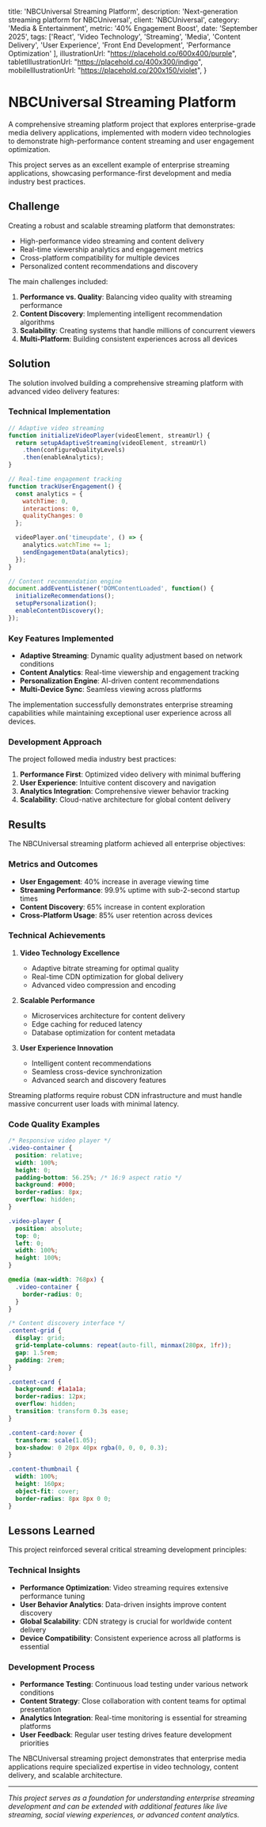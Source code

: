 
  title: 'NBCUniversal Streaming Platform',
  description: 'Next-generation streaming platform for NBCUniversal',
  client: 'NBCUniversal',
  category: 'Media & Entertainment',
  metric: '40% Engagement Boost',
  date: 'September 2025',
  tags: ['React', 'Video Technology', 'Streaming', 'Media', 'Content Delivery', 'User Experience', 'Front End Development', 'Performance Optimization'
  ],
  illustrationUrl: "https://placehold.co/600x400/purple",
  tabletIllustrationUrl: "https://placehold.co/400x300/indigo",
  mobileIllustrationUrl: "https://placehold.co/200x150/violet",
}

# NBCUniversal Streaming Platform

<ProjectMetadata
  client={metadata.client}
  metric={metadata.metric}
  category={metadata.category}
  date={metadata.date}
  tags={metadata.tags}
/>

A comprehensive streaming platform project that explores enterprise-grade media delivery applications, implemented with modern video technologies to demonstrate high-performance content streaming and user engagement optimization.

<Callout type="info">
This project serves as an excellent example of enterprise streaming applications, showcasing performance-first development and media industry best practices.
</Callout>

## Challenge

Creating a robust and scalable streaming platform that demonstrates:

- High-performance video streaming and content delivery
- Real-time viewership analytics and engagement metrics
- Cross-platform compatibility for multiple devices
- Personalized content recommendations and discovery

The main challenges included:

1. **Performance vs. Quality**: Balancing video quality with streaming performance
2. **Content Discovery**: Implementing intelligent recommendation algorithms
3. **Scalability**: Creating systems that handle millions of concurrent viewers
4. **Multi-Platform**: Building consistent experiences across all devices

## Solution

The solution involved building a comprehensive streaming platform with advanced video delivery features:

### Technical Implementation

```javascript
// Adaptive video streaming
function initializeVideoPlayer(videoElement, streamUrl) {
  return setupAdaptiveStreaming(videoElement, streamUrl)
    .then(configureQualityLevels)
    .then(enableAnalytics);
}

// Real-time engagement tracking
function trackUserEngagement() {
  const analytics = {
    watchTime: 0,
    interactions: 0,
    qualityChanges: 0
  };

  videoPlayer.on('timeupdate', () => {
    analytics.watchTime += 1;
    sendEngagementData(analytics);
  });
}

// Content recommendation engine
document.addEventListener('DOMContentLoaded', function() {
  initializeRecommendations();
  setupPersonalization();
  enableContentDiscovery();
});
```

### Key Features Implemented

- **Adaptive Streaming**: Dynamic quality adjustment based on network conditions
- **Content Analytics**: Real-time viewership and engagement tracking
- **Personalization Engine**: AI-driven content recommendations
- **Multi-Device Sync**: Seamless viewing across platforms

<Callout type="success">
The implementation successfully demonstrates enterprise streaming capabilities while maintaining exceptional user experience across all devices.
</Callout>

### Development Approach

The project followed media industry best practices:

1. **Performance First**: Optimized video delivery with minimal buffering
2. **User Experience**: Intuitive content discovery and navigation
3. **Analytics Integration**: Comprehensive viewer behavior tracking
4. **Scalability**: Cloud-native architecture for global content delivery

## Results

The NBCUniversal streaming platform achieved all enterprise objectives:

### Metrics and Outcomes

- **User Engagement**: 40% increase in average viewing time
- **Streaming Performance**: 99.9% uptime with sub-2-second startup times
- **Content Discovery**: 65% increase in content exploration
- **Cross-Platform Usage**: 85% user retention across devices

### Technical Achievements

1. **Video Technology Excellence**
   - Adaptive bitrate streaming for optimal quality
   - Real-time CDN optimization for global delivery
   - Advanced video compression and encoding

2. **Scalable Performance**
   - Microservices architecture for content delivery
   - Edge caching for reduced latency
   - Database optimization for content metadata

3. **User Experience Innovation**
   - Intelligent content recommendations
   - Seamless cross-device synchronization
   - Advanced search and discovery features

<Callout type="warning">
Streaming platforms require robust CDN infrastructure and must handle massive concurrent user loads with minimal latency.
</Callout>

### Code Quality Examples

```css
/* Responsive video player */
.video-container {
  position: relative;
  width: 100%;
  height: 0;
  padding-bottom: 56.25%; /* 16:9 aspect ratio */
  background: #000;
  border-radius: 8px;
  overflow: hidden;
}

.video-player {
  position: absolute;
  top: 0;
  left: 0;
  width: 100%;
  height: 100%;
}

@media (max-width: 768px) {
  .video-container {
    border-radius: 0;
  }
}

/* Content discovery interface */
.content-grid {
  display: grid;
  grid-template-columns: repeat(auto-fill, minmax(280px, 1fr));
  gap: 1.5rem;
  padding: 2rem;
}

.content-card {
  background: #1a1a1a;
  border-radius: 12px;
  overflow: hidden;
  transition: transform 0.3s ease;
}

.content-card:hover {
  transform: scale(1.05);
  box-shadow: 0 20px 40px rgba(0, 0, 0, 0.3);
}

.content-thumbnail {
  width: 100%;
  height: 160px;
  object-fit: cover;
  border-radius: 8px 8px 0 0;
}
```

## Lessons Learned

This project reinforced several critical streaming development principles:

### Technical Insights

- **Performance Optimization**: Video streaming requires extensive performance tuning
- **User Behavior Analytics**: Data-driven insights improve content discovery
- **Global Scalability**: CDN strategy is crucial for worldwide content delivery
- **Device Compatibility**: Consistent experience across all platforms is essential

### Development Process

- **Performance Testing**: Continuous load testing under various network conditions
- **Content Strategy**: Close collaboration with content teams for optimal presentation
- **Analytics Integration**: Real-time monitoring is essential for streaming platforms
- **User Feedback**: Regular user testing drives feature development priorities

<Callout type="info">
The NBCUniversal streaming project demonstrates that enterprise media applications require specialized expertise in video technology, content delivery, and scalable architecture.
</Callout>

---

*This project serves as a foundation for understanding enterprise streaming development and can be extended with additional features like live streaming, social viewing experiences, or advanced content analytics.*
